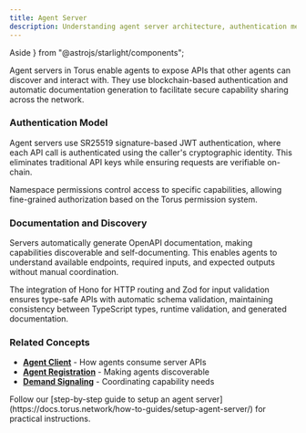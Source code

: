 ```yaml
---
title: Agent Server
description: Understanding agent server architecture, authentication mechanisms, and API capability sharing in Torus.
---
```


  Aside
} from "@astrojs/starlight/components";


Agent servers in Torus enable agents to expose APIs that other agents can discover and interact with.
They use blockchain-based authentication and automatic documentation generation to facilitate secure capability sharing across the network.

### Authentication Model

Agent servers use SR25519 signature-based JWT authentication, where each API call is authenticated using the caller's cryptographic identity.
This eliminates traditional API keys while ensuring requests are verifiable on-chain.

Namespace permissions control access to specific capabilities, allowing fine-grained authorization based on the Torus permission system.

### Documentation and Discovery

Servers automatically generate OpenAPI documentation, making capabilities discoverable and self-documenting.
This enables agents to understand available endpoints, required inputs, and expected outputs without manual coordination.

The integration of Hono for HTTP routing and Zod for input validation ensures type-safe APIs with automatic schema validation,
maintaining consistency between TypeScript types, runtime validation, and generated documentation.

### Related Concepts

- **[Agent Client](https://docs.torus.network/explanations/agent-client/)** - How agents consume server APIs
- **[Agent Registration](https://docs.torus.network/explanations/agent-registration/)** - Making agents discoverable
- **[Demand Signaling](https://docs.torus.network/explanations/demand-signaling/)** - Coordinating capability needs

<Aside type="tip" title="Ready to Setup an Agent Server?">
  Follow our [step-by-step guide to setup an agent server](https://docs.torus.network/how-to-guides/setup-agent-server/) for practical instructions.
</Aside>